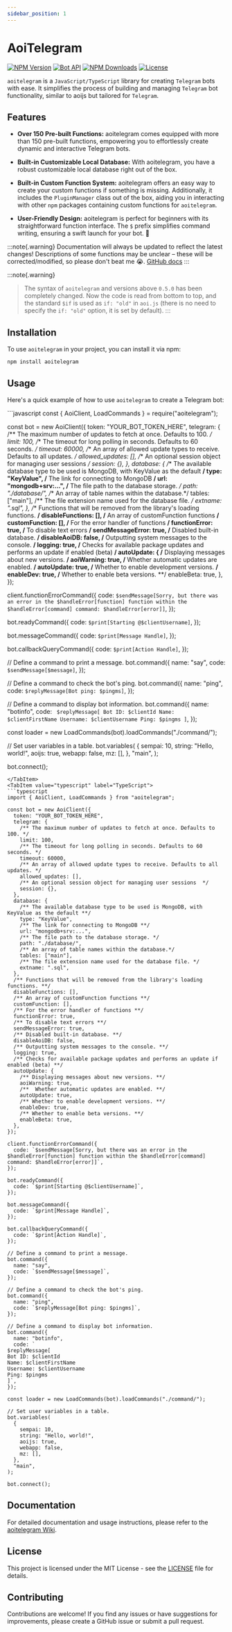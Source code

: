 ```yaml
---
sidebar_position: 1
---
```


# AoiTelegram

[![NPM Version](https://img.shields.io/npm/v/aoitelegram)](https://www.npmjs.com/package/aoitelegram)
[![Bot API](https://img.shields.io/badge/Bot%20API-v.6.9-00aced.svg?style=flat-square&logo=telegram)](https://core.telegram.org/bots/api)
[![NPM Downloads](https://img.shields.io/npm/dt/aoitelegram.svg?maxAge=3600)](https://www.npmjs.com/package/aoitelegram)
[![License](https://img.shields.io/npm/l/aoitelegram)](https://github.com/Sempai-07/aoitelegram/blob/main/LICENSE)

`aoitelegram` is a `JavaScript/TypeScript` library for creating `Telegram` bots with ease. It simplifies the process of building and managing `Telegram` bot functionality, similar to aoijs but tailored for `Telegram`.

## Features

- **Over 150 Pre-built Functions:** aoitelegram comes equipped with more than 150 pre-built functions, empowering you to effortlessly create dynamic and interactive Telegram bots.

- **Built-in Customizable Local Database:** With aoitelegram, you have a robust customizable local database right out of the box.

- **Built-in Custom Function System:** aoitelegram offers an easy way to create your custom functions if something is missing. Additionally, it includes the `PluginManager` class out of the box, aiding you in interacting with other `npm` packages containing custom functions for `aoitelegram`.

- **User-Friendly Design:** aoitelegram is perfect for beginners with its straightforward function interface. The `$` prefix simplifies command writing, ensuring a swift launch for your bot. 🚀


:::note{.warning}
Documentation will always be updated to reflect the latest changes! Descriptions of some functions may be unclear – these will be corrected/modified, so please don't beat me 😭. [GitHub docs](https://github.com/Sempai-07/aoiwebsite)
:::

:::note{.warning}
>The syntax of `aoitelegram` and versions above `0.5.0` has been completely changed. Now the code is read from bottom to top, and the standard `$if` is used as `if: "old"` in `aoi.js` (there is no need to specify the `if: "old"` option, it is set by default).
:::

## Installation

To use `aoitelegram` in your project, you can install it via npm:

```shell
npm install aoitelegram
```

## Usage

Here's a quick example of how to use `aoitelegram` to create a Telegram bot:


<Tabs>
  <TabItem value="commonjs" label="Commonjs">
```javascript
const { AoiClient, LoadCommands } = require("aoitelegram");

const bot = new AoiClient({
  token: "YOUR_BOT_TOKEN_HERE",
  telegram: {
    /** The maximum number of updates to fetch at once. Defaults to 100. */
    limit: 100,
    /** The timeout for long polling in seconds. Defaults to 60 seconds. */
    timeout: 60000,
    /** An array of allowed update types to receive. Defaults to all updates. */
    allowed_updates: [],
    /** An optional session object for managing user sessions  */
    session: {},
  },
  database: {
    /** The available database type to be used is MongoDB, with KeyValue as the default **/
    type: "KeyValue",
    /** The link for connecting to MongoDB **/
    url: "mongodb+srv:...",
    /** The file path to the database storage. */
    path: "./database/",
    /** An array of table names within the database.*/
    tables: ["main"],
    /** The file extension name used for the database file. */
    extname: ".sql",
  },
  /** Functions that will be removed from the library's loading functions. **/
  disableFunctions: [],
  /** An array of customFunction functions **/
  customFunction: [],
  /** For the error handler of functions **/
  functionError: true,
  /** To disable text errors **/
  sendMessageError: true,
  /** Disabled built-in database. **/
  disableAoiDB: false,
  /** Outputting system messages to the console. **/
  logging: true,
  /** Checks for available package updates and performs an update if enabled (beta) **/
  autoUpdate: {
    /** Displaying messages about new versions. **/
    aoiWarning: true,
    /**  Whether automatic updates are enabled. **/
    autoUpdate: true,
    /** Whether to enable development versions. **/
    enableDev: true,
    /** Whether to enable beta versions. **/
    enableBeta: true,
  },
});

client.functionErrorCommand({
  code: `$sendMessage[Sorry, but there was an error in the $handleError[function] function within the $handleError[command] command: $handleError[error]]`,
});

bot.readyCommand({
  code: `$print[Starting @$clientUsername]`,
});

bot.messageCommand({
  code: `$print[Message Handle]`,
});

bot.callbackQueryCommand({
  code: `$print[Action Handle]`,
});

// Define a command to print a message.
bot.command({
  name: "say",
  code: `$sendMessage[$message]`,
});

// Define a command to check the bot's ping.
bot.command({
  name: "ping",
  code: `$replyMessage[Bot ping: $pingms]`,
});

// Define a command to display bot information.
bot.command({
  name: "botinfo",
  code: `
$replyMessage[
Bot ID: $clientId
Name: $clientFirstName
Username: $clientUsername
Ping: $pingms
]`,
});

const loader = new LoadCommands(bot).loadCommands("./command/");

// Set user variables in a table.
bot.variables(
  {
    sempai: 10,
    string: "Hello, world!",
    aoijs: true,
    webapp: false,
    mz: [],
  },
  "main",
);

bot.connect();
```
</TabItem>
<TabItem value="typescript" label="TypeScript">
```typescript
import { AoiClient, LoadCommands } from "aoitelegram";

const bot = new AoiClient({
  token: "YOUR_BOT_TOKEN_HERE",
  telegram: {
    /** The maximum number of updates to fetch at once. Defaults to 100. */
    limit: 100,
    /** The timeout for long polling in seconds. Defaults to 60 seconds. */
    timeout: 60000,
    /** An array of allowed update types to receive. Defaults to all updates. */
    allowed_updates: [],
    /** An optional session object for managing user sessions  */
    session: {},
  },
  database: {
    /** The available database type to be used is MongoDB, with KeyValue as the default **/
    type: "KeyValue",
    /** The link for connecting to MongoDB **/
    url: "mongodb+srv:...",
    /** The file path to the database storage. */
    path: "./database/",
    /** An array of table names within the database.*/
    tables: ["main"],
    /** The file extension name used for the database file. */
    extname: ".sql",
  },
  /** Functions that will be removed from the library's loading functions. **/
  disableFunctions: [],
  /** An array of customFunction functions **/
  customFunction: [],
  /** For the error handler of functions **/
  functionError: true,
  /** To disable text errors **/
  sendMessageError: true,
  /** Disabled built-in database. **/
  disableAoiDB: false,
  /** Outputting system messages to the console. **/
  logging: true,
  /** Checks for available package updates and performs an update if enabled (beta) **/
  autoUpdate: {
    /** Displaying messages about new versions. **/
    aoiWarning: true,
    /**  Whether automatic updates are enabled. **/
    autoUpdate: true,
    /** Whether to enable development versions. **/
    enableDev: true,
    /** Whether to enable beta versions. **/
    enableBeta: true,
  },
});

client.functionErrorCommand({
  code: `$sendMessage[Sorry, but there was an error in the $handleError[function] function within the $handleError[command] command: $handleError[error]]`,
});

bot.readyCommand({
  code: `$print[Starting @$clientUsername]`,
});

bot.messageCommand({
  code: `$print[Message Handle]`,
});

bot.callbackQueryCommand({
  code: `$print[Action Handle]`,
});

// Define a command to print a message.
bot.command({
  name: "say",
  code: `$sendMessage[$message]`,
});

// Define a command to check the bot's ping.
bot.command({
  name: "ping",
  code: `$replyMessage[Bot ping: $pingms]`,
});

// Define a command to display bot information.
bot.command({
  name: "botinfo",
  code: `
$replyMessage[
Bot ID: $clientId
Name: $clientFirstName
Username: $clientUsername
Ping: $pingms
]`,
});

const loader = new LoadCommands(bot).loadCommands("./command/");

// Set user variables in a table.
bot.variables(
  {
    sempai: 10,
    string: "Hello, world!",
    aoijs: true,
    webapp: false,
    mz: [],
  },
  "main",
);

bot.connect();
```
</TabItem>
</Tabs>

## Documentation

For detailed documentation and usage instructions, please refer to the [aoitelegram Wiki](https://aoitelegram.vercel.app/).

## License

This project is licensed under the MIT License - see the [LICENSE](https://github.com/Sempai-07/aoitelegram/blob/main/LICENSE) file for details.

## Contributing

Contributions are welcome! If you find any issues or have suggestions for improvements, please create a GitHub issue or submit a pull request.
